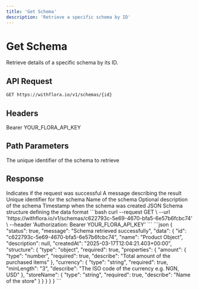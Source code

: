 ```yaml
---
title: 'Get Schema'
description: 'Retrieve a specific schema by ID'
---
```


# Get Schema

Retrieve details of a specific schema by its ID.

## API Request

```bash
GET https://withflora.io/v1/schemas/{id}
```

## Headers

<ParamField header="Authorization" required>
  Bearer YOUR_FLORA_API_KEY
</ParamField>

## Path Parameters

<ParamField path="id" type="string" required>
  The unique identifier of the schema to retrieve
</ParamField>

## Response

<ResponseField name="status" type="boolean">
  Indicates if the request was successful
</ResponseField>

<ResponseField name="message" type="string">
  A message describing the result
</ResponseField>

<ResponseField name="data" type="object">
  <Expandable title="properties">
    <ResponseField name="id" type="string">
      Unique identifier for the schema
    </ResponseField>
    <ResponseField name="name" type="string">
      Name of the schema
    </ResponseField>
    <ResponseField name="description" type="string">
      Optional description of the schema
    </ResponseField>
    <ResponseField name="createdAt" type="string">
      Timestamp when the schema was created
    </ResponseField>
    <ResponseField name="structure" type="object">
      JSON Schema structure defining the data format
    </ResponseField>
  </Expandable>
</ResponseField>

<RequestExample>
```bash
curl --request GET \
  --url 'https://withflora.io/v1/schemas/c622793c-5e69-4670-bfa5-6e57b6fcbc74' \
  --header 'Authorization: Bearer YOUR_FLORA_API_KEY'
```
</RequestExample>

<ResponseExample>
```json
{
  "status": true,
  "message": "Schema retrieved successfully",
  "data": {
    "id": "c622793c-5e69-4670-bfa5-6e57b6fcbc74",
    "name": "Product Object",
    "description": null,
    "createdAt": "2025-03-17T12:04:21.403+00:00",
    "structure": {
      "type": "object",
      "required": true,
      "properties": {
        "amount": {
          "type": "number",
          "required": true,
          "describe": "Total amount of the purchased items"
        },
        "currency": {
          "type": "string",
          "required": true,
          "minLength": "3",
          "describe": "The ISO code of the currency e.g. NGN, USD"
        },
        "storeName": {
          "type": "string",
          "required": true,
          "describe": "Name of the store"
        }
      }
    }
  }
}
```
</ResponseExample>
